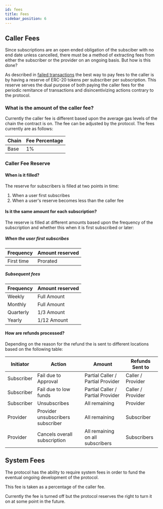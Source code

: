 ```yaml
---
id: fees
title: Fees
sidebar_position: 6
---
```


## Caller Fees

Since subscriptions are an open ended obligation of the subsciber with no end date unless cancelled, there must be a method of extracting fees from either the subscriber or the provider on an ongoing basis. But how is this done? 

As described in [failed transactions](failed_transactions) the best way to pay fees to the caller is by having a reserve of ERC-20 tokens per subscriber per subscription. This reserve serves the dual purpose of both paying the caller fees for the periodic remitance of transactions and disincentivizing actions contrary to the protocol. 

### What is the amount of the caller fee?

Currently the caller fee is different based upon the average gas levels of the chain the contract is on. The fee can be adjusted by the protocol. The fees currently are as follows:

| Chain | Fee Percentage |
|---|---|
| Base | 1% |

### Caller Fee Reserve 

#### When is it filled?

The reserve for subscribers is filled at two points in time:

1. When a user first subscribes 
2. When a user's reserve becomes less than the caller fee

#### Is it the same amount for each subscription?

The reserve is filled at different amounts based upon the frequency of the subscription and whether this when it is first subscribed or later:

##### When the user first subscribes

| Frequency | Amount reserved | 
|---|---|
| First time | Prorated |

##### Subsequent fees 

| Frequency | Amount reserved | 
|---|---|
| Weekly | Full Amount |
| Monthly | Full Amount |
| Quarterly | 1/3 Amount |
| Yearly | 1/12 Amount |

#### How are refunds processed?

Depending on the reason for the refund the is sent to different locations based on the following table:

| Initiator | Action | Amount | Refunds Sent to |
|---|---|---|---|
| Subscriber | Fail due to Approval | Partial Caller / Partial Provider | Caller / Provider |
| Subscriber | Fail due to low funds | Partial Caller / Partial Provider | Caller / Provider |
| Subscriber | Unsubscribes | All remaining | Provider | 
| Provider | Provider unsubscribers subscriber | All remaining | Subscriber |
| Provider | Cancels overall subscription | All remaining on all subscribers | Subscribers |

## System Fees

The protocol has the ability to require system fees in order to fund the eventual ongoing development of the protocol. 

This fee is taken as a percentage of the caller fee. 

Currently the fee is turned off but the protocol reserves the right to turn it on at some point in the future. 




